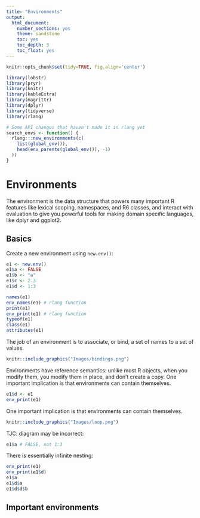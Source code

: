```yaml
---
title: "Environments"
output:
  html_document:
    number_sections: yes
    theme: sandstone
    toc: yes
    toc_depth: 3
    toc_float: yes
---
```


```r
knitr::opts_chunk$set(tidy=TRUE, fig.align='center')
```

```r
library(lobstr)
library(pryr)
library(knitr)
library(kableExtra)
library(magrittr)
library(dplyr)
library(tidyverse)
library(rlang)

# Some API changes that haven't made it in rlang yet
search_envs <- function() {
  rlang:::new_environments(c(
    list(global_env()),
    head(env_parents(global_env()), -1)
  ))
}
```

# Environments
The environment is the data structure that powers many important R features like lexical scoping, namespaces, and R6 classes, and interact with evaluation to give you powerful tools for making domain specific languages, like dplyr and ggplot2.

## Basics
Create a new environment using `new.env()`:
```r
e1 <- new.env()
e1$a <- FALSE
e1$b <- "a"
e1$c <- 2.3
e1$d <- 1:3

names(e1)
env_names(e1) # rlang function
print(e1)
env_print(e1) # rlang function
typeof(e1)
class(e1)
attributes(e1)
```

The job of an environment is to associate, or bind, a set of names to a set of values.

```r
knitr::include_graphics("Images/bindings.png")
```

Environments have reference semantics: unlike most R objects, when you modify them, you modify them in place, and don’t create a copy. One important implication is that environments can contain themselves.
```r
e1$d <- e1
env_print(e1)
```

One important implication is that environments can contain themselves.

```r
knitr::include_graphics("Images/loop.png")
```

TJC: diagram may be incorrect:
```r
e1$a # FALSE, not 1:3
```

There is essentially infinite nesting:

```r
env_print(e1)
env_print(e1$d)
e1$a
e1$d$a
e1$d$d$b
```

## Important environments

